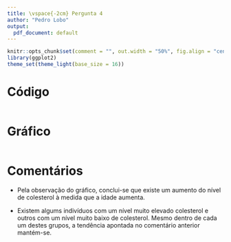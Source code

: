 ```yaml
---
title: \vspace{-2cm} Pergunta 4
author: "Pedro Lobo"
output:
  pdf_document: default
---
```


```r
knitr::opts_chunk$set(comment = "", out.width = "50%", fig.align = "center")
library(ggplot2)
theme_set(theme_light(base_size = 16))
```

# Código
```r
```

# Gráfico
```r
```

# Comentários
- Pela observação do gráfico, conclui-se que existe um aumento do nível de colesterol à medida que a idade aumenta.

- Existem algums indivíduos com um nível muito elevado colesterol e outros com um nível muito baixo de colesterol. Mesmo dentro de cada um destes grupos, a tendência apontada no comentário anterior mantém-se.
